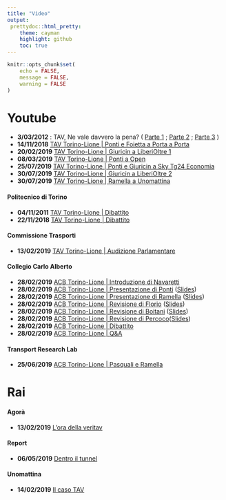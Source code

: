 ```yaml
---
title: "Video"
output:
 prettydoc::html_pretty:
    theme: cayman
    highlight: github
    toc: true
---
```

```r
knitr::opts_chunk$set(
	echo = FALSE,
	message = FALSE,
	warning = FALSE
)
```

# Youtube 

* **3/03/2012** : TAV, Ne vale davvero la pena? ( [Parte 1](https://www.youtube.com/watch?v=uMUArp1_sk4&list=PL0hc3uclokfAgvPyULkWunOdBWXn7_Zjp&index=82&t=0s) ; [Parte 2](https://www.youtube.com/watch?v=j39NVd-vy8Y&list=PL0hc3uclokfAgvPyULkWunOdBWXn7_Zjp&index=85&t=0s) ; [Parte 3](https://www.youtube.com/watch?v=zcHDDcDCRD0&list=PL0hc3uclokfAgvPyULkWunOdBWXn7_Zjp&index=79&t=0s) )
* **14/11/2018** [TAV Torino-Lione | Ponti e Foietta a Porta a Porta](https://www.youtube.com/watch?v=VNcj9q17oqM&list=PL0hc3uclokfAgvPyULkWunOdBWXn7_Zjp&index=3&t=0s)
* **20/02/2019** [TAV Torino-Lione | Giuricin a LiberiOltre 1](https://www.youtube.com/watch?v=JHsgtkEcWGg&list=PL0hc3uclokfAgvPyULkWunOdBWXn7_Zjp&index=41&frags=pl%2Cwn)
* **08/03/2019** [TAV Torino-Lione | Ponti a Open](https://www.youtube.com/watch?v=igd2M7ZU2xk&list=PL0hc3uclokfAgvPyULkWunOdBWXn7_Zjp&index=2&t=0s&frags=pl%2Cwn)
* **25/07/2019** [TAV Torino-Lione | Ponti e Giuricin a Sky Tg24 Economia](https://www.youtube.com/watch?v=H57gsZftPB8&list=PL0hc3uclokfAgvPyULkWunOdBWXn7_Zjp&index=9&t=0s)
* **30/07/2019** [TAV Torino-Lione | Giuricin a LiberiOltre 2](https://www.youtube.com/watch?v=Yt2txVsxIqQ&list=PL0hc3uclokfAgvPyULkWunOdBWXn7_Zjp&index=6&t=0s)
* **30/07/2019** [TAV Torino-Lione | Ramella a Unomattina](https://www.youtube.com/watch?v=zKJA0T93iV4)

#### Politecnico di Torino 
* **04/11/2011** [TAV Torino-Lione | Dibattito](https://www.youtube.com/watch?v=aQPxTRDpeto)
* **22/11/2018** [TAV Torino-Lione | Dibattito](https://www.facebook.com/Alterpolis/videos/tav-torino-lione-dibattito-al-politecnico/196793061240455/)


#### Commissione Trasporti 
* **13/02/2019** [TAV Torino-Lione | Audizione Parlamentare](https://www.youtube.com/watch?v=mQqKbHmPKT0&list=PL0hc3uclokfB7dobUlKmULBOrdcV1v3A9&index=1)

#### Collegio Carlo Alberto
* **28/02/2019** [ACB Torino-Lione | Introduzione di Navaretti](https://www.youtube.com/watch?v=mQqKbHmPKT0&list=PL0hc3uclokfB7dobUlKmULBOrdcV1v3A9&index=1)
* **28/02/2019** [ACB Torino-Lione | Presentazione di Ponti](https://www.youtube.com/watch?v=20mKt8Kh5H0&list=PL0hc3uclokfB7dobUlKmULBOrdcV1v3A9&index=2) ([Slides](https://www.youtube.com/redirect?q=https%3A%2F%2Fwww.carloalberto.org%2Fwp-content%2Fuploads%2F2019%2F02%2FPONTI-E-RAMELLA.pdf&redir_token=3bPmy0jsoC0hWuj3ktMYh4wOBcZ8MTU2NTIyMTU4N0AxNTY1MTM1MTg3&v=20mKt8Kh5H0&event=video_description))
* **28/02/2019** [ACB Torino-Lione | Presentazione di Ramella](https://www.youtube.com/watch?v=lW6IKDl7JbM&list=PL0hc3uclokfB7dobUlKmULBOrdcV1v3A9&index=3) ([Slides](https://www.youtube.com/redirect?q=https%3A%2F%2Fwww.carloalberto.org%2Fwp-content%2Fuploads%2F2019%2F02%2FPONTI-E-RAMELLA.pdf&redir_token=3bPmy0jsoC0hWuj3ktMYh4wOBcZ8MTU2NTIyMTU4N0AxNTY1MTM1MTg3&v=20mKt8Kh5H0&event=video_description))
* **28/02/2019** [ACB Torino-Lione | Revisione di Florio](https://www.youtube.com/watch?v=VrZEl6dHqBA&list=PL0hc3uclokfB7dobUlKmULBOrdcV1v3A9&index=4) ([Slides](https://www.youtube.com/redirect?q=https%3A%2F%2Fwww.carloalberto.org%2Fwp-content%2Fuploads%2F2019%2F02%2FFLORIO.pdf&redir_token=3bPmy0jsoC0hWuj3ktMYh4wOBcZ8MTU2NTIyMTU4N0AxNTY1MTM1MTg3&v=20mKt8Kh5H0&event=video_description))
* **28/02/2019** [ACB Torino-Lione | Revisione di Boitani](https://www.youtube.com/watch?v=gLf0sQbVEyw&list=PL0hc3uclokfB7dobUlKmULBOrdcV1v3A9&index=5) ([Slides](https://www.youtube.com/redirect?q=https%3A%2F%2Fwww.carloalberto.org%2Fwp-content%2Fuploads%2F2019%2F02%2FBOITANI.pdf&redir_token=3bPmy0jsoC0hWuj3ktMYh4wOBcZ8MTU2NTIyMTU4N0AxNTY1MTM1MTg3&v=20mKt8Kh5H0&event=video_description))
* **28/02/2019** [ACB Torino-Lione | Revisione di Percoco](https://www.youtube.com/watch?v=HgznAs-7vHs&list=PL0hc3uclokfB7dobUlKmULBOrdcV1v3A9&index=6)([Slides](https://www.youtube.com/redirect?q=https%3A%2F%2Fwww.carloalberto.org%2Fwp-content%2Fuploads%2F2019%2F02%2FPERCOCO.pdf&redir_token=3bPmy0jsoC0hWuj3ktMYh4wOBcZ8MTU2NTIyMTU4N0AxNTY1MTM1MTg3&v=20mKt8Kh5H0&event=video_description))
* **28/02/2019** [ACB Torino-Lione | Dibattito](https://www.youtube.com/watch?v=qxINLeIADlw&list=PL0hc3uclokfB7dobUlKmULBOrdcV1v3A9&index=7)
* **28/02/2019** [ACB Torino-Lione | Q&A](https://www.youtube.com/watch?v=nat_-8_Z9Gk&list=PL0hc3uclokfB7dobUlKmULBOrdcV1v3A9&index=8)

#### Transport Research Lab 
* **25/06/2019** [ACB Torino-Lione | Pasquali e Ramella](https://www.youtube.com/watch?v=nat_-8_Z9Gk&list=PL0hc3uclokfB7dobUlKmULBOrdcV1v3A9&index=8)

# Rai 

#### Agorà
* **13/02/2019** [L'ora della veritav](https://www.raiplay.it/video/2019/02/Agora-08f662e7-67fc-4a1f-ad11-281e5b366715.html)

#### Report 
* **06/05/2019** [Dentro il tunnel](https://www.raiplay.it/video/2019/05/Dentro-il-tunnel---06052019-02262afb-604e-4413-b196-47fcfd972c2a.html)

#### Unomattina 
* **14/02/2019** [Il caso TAV](https://www.raiplay.it/video/2019/02/Tav---14022019-5ac524c9-7bd3-4c94-8a44-d96a7f2afe4e.html)
